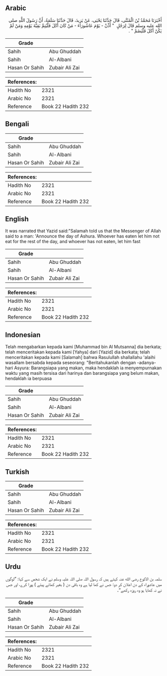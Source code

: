 ## Arabic


<div dir="rtl" lang="ar" style={{fontSize:'larger',backgroundColor:'#f8f9fa',padding:20}}>
أَخْبَرَنَا مُحَمَّدُ بْنُ الْمُثَنَّى، قَالَ حَدَّثَنَا يَحْيَى، عَنْ يَزِيدَ، قَالَ حَدَّثَنَا سَلَمَةُ، أَنَّ رَسُولَ اللَّهِ صلى الله عليه وسلم قَالَ لِرَجُلٍ ‏ "‏ أَذِّنْ - يَوْمَ عَاشُورَاءَ - مَنْ كَانَ أَكَلَ فَلْيُتِمَّ بَقِيَّةَ يَوْمِهِ وَمَنْ لَمْ يَكُنْ أَكَلَ فَلْيَصُمْ ‏"‏ ‏.‏
</div>
<div style={{backgroundColor:'#f8f9fa',padding:20, marginBottom: 10}}><table> <thead> <tr> <th>Grade</th> <th></th> </tr> </thead> <tbody> <tr><td>Sahih</td><td>Abu Ghuddah</td></tr><tr><td>Sahih</td><td>Al-Albani</td></tr><tr><td>Hasan Or Sahih</td><td>Zubair Ali Zai</td></tr></tbody></table><table> <thead> <tr> <th>References:</th> <th></th> </tr> </thead> <tbody><tr><td>Hadith No</td><td>2321</td></tr><tr><td>Arabic No</td><td>2321</td></tr><tr><td>Reference</td><td>Book 22 Hadith 232</td></tr></tbody></table></div>

## Bengali


<div dir="ltr" lang="bn" style={{fontSize:'larger',backgroundColor:'#f8f9fa',padding:20}}>

</div>
<div style={{backgroundColor:'#f8f9fa',padding:20, marginBottom: 10}}><table> <thead> <tr> <th>Grade</th> <th></th> </tr> </thead> <tbody> <tr><td>Sahih</td><td>Abu Ghuddah</td></tr><tr><td>Sahih</td><td>Al-Albani</td></tr><tr><td>Hasan Or Sahih</td><td>Zubair Ali Zai</td></tr></tbody></table><table> <thead> <tr> <th>References:</th> <th></th> </tr> </thead> <tbody><tr><td>Hadith No</td><td>2321</td></tr><tr><td>Arabic No</td><td>2321</td></tr><tr><td>Reference</td><td>Book 22 Hadith 232</td></tr></tbody></table></div>

## English


<div dir="ltr" lang="en" style={{fontSize:'larger',backgroundColor:'#f8f9fa',padding:20}}>
It was narrated that Yazid said:"Salamah told us that the Messenger of Allah said to a man: 'Announce the day of Ashura. Whoever has eaten let him not eat for the rest of the day, and whoever has not eaten, let him fast
</div>
<div style={{backgroundColor:'#f8f9fa',padding:20, marginBottom: 10}}><table> <thead> <tr> <th>Grade</th> <th></th> </tr> </thead> <tbody> <tr><td>Sahih</td><td>Abu Ghuddah</td></tr><tr><td>Sahih</td><td>Al-Albani</td></tr><tr><td>Hasan Or Sahih</td><td>Zubair Ali Zai</td></tr></tbody></table><table> <thead> <tr> <th>References:</th> <th></th> </tr> </thead> <tbody><tr><td>Hadith No</td><td>2321</td></tr><tr><td>Arabic No</td><td>2321</td></tr><tr><td>Reference</td><td>Book 22 Hadith 232</td></tr></tbody></table></div>

## Indonesian


<div dir="ltr" lang="id" style={{fontSize:'larger',backgroundColor:'#f8f9fa',padding:20}}>
Telah mengabarkan kepada kami [Muhammad bin Al Mutsanna] dia berkata; telah menceritakan kepada kami [Yahya] dari [Yazid] dia berkata; telah menceritakan kepada kami [Salamah] bahwa Rasulullah shallallahu 'alaihi wasallam bersabda kepada seseorang: "Beritahukanlah dengan -adanya- hari Asyura: Barangsiapa yang makan, maka hendaklah ia menyempurnakan waktu yang masih tersisa dari harinya dan barangsiapa yang belum makan, hendaklah ia berpuasa
</div>
<div style={{backgroundColor:'#f8f9fa',padding:20, marginBottom: 10}}><table> <thead> <tr> <th>Grade</th> <th></th> </tr> </thead> <tbody> <tr><td>Sahih</td><td>Abu Ghuddah</td></tr><tr><td>Sahih</td><td>Al-Albani</td></tr><tr><td>Hasan Or Sahih</td><td>Zubair Ali Zai</td></tr></tbody></table><table> <thead> <tr> <th>References:</th> <th></th> </tr> </thead> <tbody><tr><td>Hadith No</td><td>2321</td></tr><tr><td>Arabic No</td><td>2321</td></tr><tr><td>Reference</td><td>Book 22 Hadith 232</td></tr></tbody></table></div>

## Turkish


<div dir="ltr" lang="tr" style={{fontSize:'larger',backgroundColor:'#f8f9fa',padding:20}}>

</div>
<div style={{backgroundColor:'#f8f9fa',padding:20, marginBottom: 10}}><table> <thead> <tr> <th>Grade</th> <th></th> </tr> </thead> <tbody> <tr><td>Sahih</td><td>Abu Ghuddah</td></tr><tr><td>Sahih</td><td>Al-Albani</td></tr><tr><td>Hasan Or Sahih</td><td>Zubair Ali Zai</td></tr></tbody></table><table> <thead> <tr> <th>References:</th> <th></th> </tr> </thead> <tbody><tr><td>Hadith No</td><td>2321</td></tr><tr><td>Arabic No</td><td>2321</td></tr><tr><td>Reference</td><td>Book 22 Hadith 232</td></tr></tbody></table></div>

## Urdu


<div dir="rtl" lang="ur" style={{fontSize:'larger',backgroundColor:'#f8f9fa',padding:20}}>
سلمہ بن الاکوع رضی الله عنہ کہتے ہیں کہ رسول اللہ صلی اللہ علیہ وسلم نے ایک شخص سے کہا: ”لوگوں میں عاشوراء کے دن اعلان کر دو: جس نے کھا لیا ہے وہ باقی دن ( بغیر کھائے پیئے ) پورا کرے، اور جس نے نہ کھایا ہو وہ روزہ رکھے“۔
</div>
<div style={{backgroundColor:'#f8f9fa',padding:20, marginBottom: 10}}><table> <thead> <tr> <th>Grade</th> <th></th> </tr> </thead> <tbody> <tr><td>Sahih</td><td>Abu Ghuddah</td></tr><tr><td>Sahih</td><td>Al-Albani</td></tr><tr><td>Hasan Or Sahih</td><td>Zubair Ali Zai</td></tr></tbody></table><table> <thead> <tr> <th>References:</th> <th></th> </tr> </thead> <tbody><tr><td>Hadith No</td><td>2321</td></tr><tr><td>Arabic No</td><td>2321</td></tr><tr><td>Reference</td><td>Book 22 Hadith 232</td></tr></tbody></table></div>